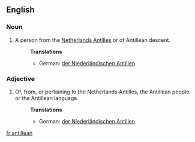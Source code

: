 ==English==
===Noun===
#A person from the [[Netherlands Antilles]] or of Antillean descent.
#:'''Translations'''
#:*German: [[der Niederländischen Antillen]]

===Adjective===
#Of, from, or pertaining to the Netherlands Antilles, the Antillean people or the Antillean language.
#:'''Translations'''
#:*German: [[der Niederländischen Antillen]]
[[fr:antillean]]